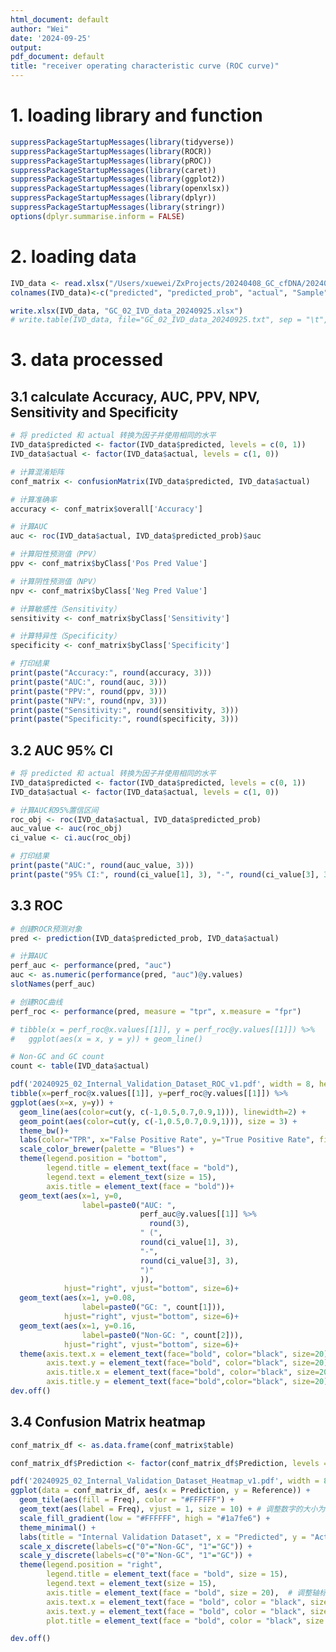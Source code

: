 ```yaml
---
html_document: default
author: "Wei"
date: '2024-09-25'
output:
pdf_document: default
title: "receiver operating characteristic curve (ROC curve)"
---
```


# 1. loading library and function
```r
suppressPackageStartupMessages(library(tidyverse))
suppressPackageStartupMessages(library(ROCR))
suppressPackageStartupMessages(library(pROC))
suppressPackageStartupMessages(library(caret))
suppressPackageStartupMessages(library(ggplot2))
suppressPackageStartupMessages(library(openxlsx))
suppressPackageStartupMessages(library(dplyr))
suppressPackageStartupMessages(library(stringr))
options(dplyr.summarise.inform = FALSE)

```

# 2. loading data
```r
IVD_data <- read.xlsx("/Users/xuewei/ZxProjects/20240408_GC_cfDNA/202409/32_AUC/Top100_features/Internal_val.xlsx", sheet = 1, skipEmptyRows = FALSE, colNames = TRUE)
colnames(IVD_data)<-c("predicted", "predicted_prob", "actual", "Sample")

write.xlsx(IVD_data, "GC_02_IVD_data_20240925.xlsx")
# write.table(IVD_data, file="GC_02_IVD_data_20240925.txt", sep = "\t", quote=F, row.names = F, col.names = T)

```

# 3. data processed
## 3.1 calculate Accuracy, AUC, PPV, NPV, Sensitivity and Specificity
```r
# 将 predicted 和 actual 转换为因子并使用相同的水平
IVD_data$predicted <- factor(IVD_data$predicted, levels = c(0, 1))
IVD_data$actual <- factor(IVD_data$actual, levels = c(1, 0))

# 计算混淆矩阵
conf_matrix <- confusionMatrix(IVD_data$predicted, IVD_data$actual)

# 计算准确率
accuracy <- conf_matrix$overall['Accuracy']

# 计算AUC
auc <- roc(IVD_data$actual, IVD_data$predicted_prob)$auc

# 计算阳性预测值（PPV）
ppv <- conf_matrix$byClass['Pos Pred Value']

# 计算阴性预测值（NPV）
npv <- conf_matrix$byClass['Neg Pred Value']

# 计算敏感性（Sensitivity）
sensitivity <- conf_matrix$byClass['Sensitivity']

# 计算特异性（Specificity）
specificity <- conf_matrix$byClass['Specificity']

# 打印结果
print(paste("Accuracy:", round(accuracy, 3)))
print(paste("AUC:", round(auc, 3)))
print(paste("PPV:", round(ppv, 3)))
print(paste("NPV:", round(npv, 3)))
print(paste("Sensitivity:", round(sensitivity, 3)))
print(paste("Specificity:", round(specificity, 3)))

```

## 3.2 AUC 95% CI
```r
# 将 predicted 和 actual 转换为因子并使用相同的水平
IVD_data$predicted <- factor(IVD_data$predicted, levels = c(0, 1))
IVD_data$actual <- factor(IVD_data$actual, levels = c(1, 0))

# 计算AUC和95%置信区间
roc_obj <- roc(IVD_data$actual, IVD_data$predicted_prob)
auc_value <- auc(roc_obj)
ci_value <- ci.auc(roc_obj)

# 打印结果
print(paste("AUC:", round(auc_value, 3)))
print(paste("95% CI:", round(ci_value[1], 3), "-", round(ci_value[3], 3)))

```

## 3.3 ROC
```r
# 创建ROCR预测对象
pred <- prediction(IVD_data$predicted_prob, IVD_data$actual)

# 计算AUC
perf_auc <- performance(pred, "auc")
auc <- as.numeric(performance(pred, "auc")@y.values)
slotNames(perf_auc)

# 创建ROC曲线
perf_roc <- performance(pred, measure = "tpr", x.measure = "fpr")

# tibble(x = perf_roc@x.values[[1]], y = perf_roc@y.values[[1]]) %>%
#   ggplot(aes(x = x, y = y)) + geom_line()

# Non-GC and GC count
count <- table(IVD_data$actual)

pdf('20240925_02_Internal_Validation_Dataset_ROC_v1.pdf', width = 8, height = 6)
tibble(x=perf_roc@x.values[[1]], y=perf_roc@y.values[[1]]) %>%
ggplot(aes(x=x, y=y)) + 
  geom_line(aes(color=cut(y, c(-1,0.5,0.7,0.9,1))), linewidth=2) +
  geom_point(aes(color=cut(y, c(-1,0.5,0.7,0.9,1))), size = 3) +
  theme_bw()+
  labs(color="TPR", x="False Positive Rate", y="True Positive Rate", fill = "CV", title = "") + #  (x: 1-Specificity, y: Sensitivity)  scale_color_brewer(palette = "Blues") + 
  scale_color_brewer(palette = "Blues") + 
  theme(legend.position = "bottom",
        legend.title = element_text(face = "bold"),
        legend.text = element_text(size = 15),
        axis.title = element_text(face = "bold"))+
  geom_text(aes(x=1, y=0, 
                label=paste0("AUC: ", 
                             perf_auc@y.values[[1]] %>% 
                               round(3),
                             " (",
                             round(ci_value[1], 3),
                             "-",
                             round(ci_value[3], 3),
                             ")"
                             )), 
            hjust="right", vjust="bottom", size=6)+
  geom_text(aes(x=1, y=0.08, 
                label=paste0("GC: ", count[1])), 
            hjust="right", vjust="bottom", size=6)+
  geom_text(aes(x=1, y=0.16, 
                label=paste0("Non-GC: ", count[2])),
            hjust="right", vjust="bottom", size=6)+
  theme(axis.text.x = element_text(face="bold", color="black", size=20),
        axis.text.y = element_text(face="bold", color="black", size=20),
        axis.title.x = element_text(face="bold", color="black", size=20),
        axis.title.y = element_text(face="bold",color="black", size=20))
dev.off()

```


## 3.4 Confusion Matrix heatmap
```r
conf_matrix_df <- as.data.frame(conf_matrix$table)

conf_matrix_df$Prediction <- factor(conf_matrix_df$Prediction, levels = c("0", "1"))

pdf('20240925_02_Internal_Validation_Dataset_Heatmap_v1.pdf', width = 8, height = 6)
ggplot(data = conf_matrix_df, aes(x = Prediction, y = Reference)) +
  geom_tile(aes(fill = Freq), color = "#FFFFFF") +
  geom_text(aes(label = Freq), vjust = 1, size = 10) + # 调整数字的大小为15
  scale_fill_gradient(low = "#FFFFFF", high = "#1a7fe6") +
  theme_minimal() +
  labs(title = "Internal Validation Dataset", x = "Predicted", y = "Actual") +
  scale_x_discrete(labels=c("0"="Non-GC", "1"="GC")) +
  scale_y_discrete(labels=c("0"="Non-GC", "1"="GC")) +
  theme(legend.position = "right",
        legend.title = element_text(face = "bold", size = 15),
        legend.text = element_text(size = 15),
        axis.title = element_text(face = "bold", size = 20),  # 调整轴标题字号
        axis.text.x = element_text(face = "bold", color = "black", size = 20),  # 调整x轴标签字号
        axis.text.y = element_text(face = "bold", color = "black", size = 20),  # 调整y轴标签字号
        plot.title = element_text(face = "bold", color = "black", size = 20))  # 调整图标题字号

dev.off()

```

